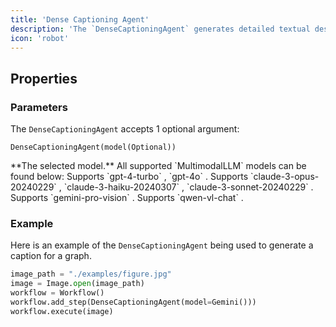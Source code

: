 ```yaml
---
title: 'Dense Captioning Agent'
description: 'The `DenseCaptioningAgent` generates detailed textual descriptions of images.'
icon: 'robot'
---
```


## Properties
### Parameters

The `DenseCaptioningAgent` accepts 1 optional argument: 

```
DenseCaptioningAgent(model(Optional))
```

<ResponseField name="model" type="MultimodalLLM" required>
  **The selected model.** All supported `MultimodalLLM` models can be found below: 
  <Expandable title="Supported MultimodalLLMs">
    <ResponseField name="GPT4Vision()" type="MultimodalLLM (Default)">
      Supports `gpt-4-turbo` , `gpt-4o` .
    </ResponseField>
    <ResponseField name="Claude()" type="MultimodalLLM">
      Supports `claude-3-opus-20240229` , `claude-3-haiku-20240307` , `claude-3-sonnet-20240229` .
    </ResponseField>
    <ResponseField name="Gemini()" type="MultimodalLLM">
      Supports `gemini-pro-vision` .
    </ResponseField>
    <ResponseField name="QwenVL()" type="MultimodalLLM">
      Supports `qwen-vl-chat` .
    </ResponseField>

  </Expandable>
</ResponseField>


### Example
Here is an example of the `DenseCaptioningAgent` being used to generate a caption for a graph.

```python example.py
image_path = "./examples/figure.jpg"
image = Image.open(image_path)
workflow = Workflow()
workflow.add_step(DenseCaptioningAgent(model=Gemini()))
workflow.execute(image)
```